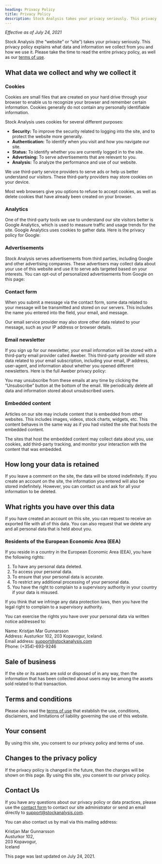 ```yaml
---
heading: Privacy Policy
title: Privacy Policy
description: Stock Analysis takes your privacy seriously. This privacy policy explains what data and information we collect from you and how we use it.
---
```


_Effective as of July 24, 2021_

Stock Analysis (the “website” or “site”) takes your privacy seriously. This privacy policy explains what data and information we collect from you and how we use it. Please take the time to read the entire privacy policy, as well as our [terms of use](/terms-of-use/).

<ChangeConsent />

## What data we collect and why we collect it

### Cookies

Cookies are small files that are created on your hard drive through your browser to enable us to recognize your browser and remember certain information. Cookies generally do not contain any personally identifiable information.

Stock Analysis uses cookies for several different purposes:

-  **Security:** To improve the security related to logging into the site, and to protect the website more generally.
-  **Authentication:** To identify when you visit and how you navigate our site.
-  **Status:** To identify whether you are currently logged in to the site.
-  **Advertising:** To serve advertisements that are relevant to you.
-  **Analysis:** To analyze the performance and use of our website.

We use third-party service providers to serve ads or help us better understand our visitors. These third-party providers may store cookies on your device.

Most web browsers give you options to refuse to accept cookies, as well as delete cookies that have already been created on your browser.

### Analytics

One of the third-party tools we use to understand our site visitors better is Google Analytics, which is used to measure traffic and usage trends for the site. Google Analytics uses cookies to gather data. Here is the privacy policy for Google: <External url="https://policies.google.com/privacy" text="Google Privacy Policy" />

### Advertisements

Stock Analysis serves advertisements from third parties, including Google and other advertising companies. These advertisers may collect data about your use of this website and use it to serve ads targeted based on your interests. You can opt-out of personalized advertisements from Google on this page: <External url="https://adssettings.google.com/" text="Google Ads Settings" />

### Contact form

When you submit a message via the contact form, some data related to your message will be transmitted and stored on our servers. This includes the name you entered into the field, your email, and message.

Our email service provider may also store other data related to your message, such as your IP address or browser details.

### Email newsletter

If you sign up for our newsletter, your email information will be stored with a third-party email provider called Aweber. This third-party provider will store data related to your email subscription, including your email, IP address, user-agent, and information about whether you opened different newsletters. Here is the full Aweber privacy policy: <External url="https://www.aweber.com/privacy.htm" text="Aweber Privacy Policy" />

You may unsubscribe from these emails at any time by clicking the “Unsubscribe” button at the bottom of the email. We periodically delete all data and information stored about unsubscribed users.

### Embedded content

Articles on our site may include content that is embedded from other websites. This includes images, videos, stock charts, widgets, etc. This content behaves in the same way as if you had visited the site that hosts the embedded content.

The sites that host the embedded content may collect data about you, use cookies, add third-party tracking, and monitor your interaction with the content that was embedded.

## How long your data is retained

If you leave a comment on the site, the data will be stored indefinitely. If you create an account on the site, the information you entered will also be stored indefinitely. However, you can contact us and ask for all your information to be deleted.

## What rights you have over this data

If you have created an account on this site, you can request to receive an exported file with all of this data. You can also request that we delete any and all personal data that is held about you.

### Residents of the European Economic Area (EEA)

If you reside in a country in the European Economic Area (EEA), you have the following rights:

1. To have any personal data deleted.
2. To access your personal data.
3. To ensure that your personal data is accurate.
4. To restrict any additional processing of your personal data.
5. You have the right to complain to a supervisory authority in your country if your data is misused.

If you think that we infringe any data protection laws, then you have the legal right to complain to a supervisory authority.

You can exercise the rights you have over your personal data via written notice addressed to:

Name: Kristjan Mar Gunnarsson  
Address: Austurkor 102, 203 Kopavogur, Iceland.  
Email address: support@stockanalysis.com  
Phone: (+354)-693-9246

## Sale of business

If the site or its assets are sold or disposed of in any way, then the information that has been collected about users may be among the assets sold related to that transaction.

## Terms and conditions

Please also read the [terms of use](/terms-of-use/) that establish the use, conditions, disclaimers, and limitations of liability governing the use of this website.

## Your consent

By using this site, you consent to our privacy policy and terms of use.

## Changes to the privacy policy

If the privacy policy is changed in the future, then the changes will be shown on this page. By using this site, you consent to our privacy policy.

## Contact Us

If you have any questions about our privacy policy or data practices, please use the [contact form](/contact/) to contact our site administrator or send an email directly to support@stockanalysis.com.

You can also contact us by mail via this mailing address:

Kristjan Mar Gunnarsson  
Austurkor 102,  
203 Kopavogur,  
Iceland

This page was last updated on July 24, 2021.
